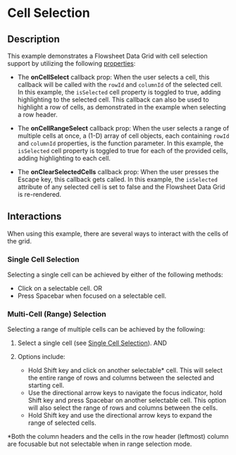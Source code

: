
# Cell Selection

## Description
This example demonstrates a Flowsheet Data Grid with cell selection support by utilizing the following [properties](/components/cerner-terra-framework-docs/data-grid/flowsheet-data-grid/about#properties):

* The **onCellSelect** callback prop: When the user selects a cell, this callback will be called with the `rowId` and `columnId` of the selected cell.
In this example, the `isSelected` cell property is toggled to true, adding highlighting to the selected cell.
This callback can also be used to highlight a row of cells, as demonstrated in the example when selecting a row header.

* The **onCellRangeSelect** callback prop: When the user selects a range of multiple cells at once, a (1-D) array of cell objects, each containing `rowId` and `columnId` properties, is the function parameter.
In this example, the `isSelected` cell property is toggled to true for each of the provided cells, adding highlighting to each cell.

* The **onClearSelectedCells** callback prop: When the user presses the Escape key, this callback gets called. In this example, the `isSelected` attribute of any selected cell is set to false and the Flowsheet Data Grid is re-rendered.

## Interactions
When using this example, there are several ways to interact with the cells of the grid.

### Single Cell Selection
Selecting a single cell can be achieved by either of the following methods:
* Click on a selectable cell. OR
* Press Spacebar when focused on a selectable cell.

### Multi-Cell (Range) Selection
Selecting a range of multiple cells can be achieved by the following:

1. Select a single cell (see [Single Cell Selection](#single-cell-selection)). AND
2. Options include:

    * Hold Shift key and click on another selectable* cell. This will select the entire range of rows and columns between the selected and starting cell.
    * Use the directional arrow keys to navigate the focus indicator, hold Shift key and press Spacebar on another selectable cell. This option will also select the range of rows and columns between the cells.
    * Hold Shift key and use the directional arrow keys to expand the range of selected cells.

*Both the column headers and the cells in the row header (leftmost) column are focusable but not selectable when in range selection mode.

<CellSelection title= 'Flowsheet Data Grid with Cell Selection' />
